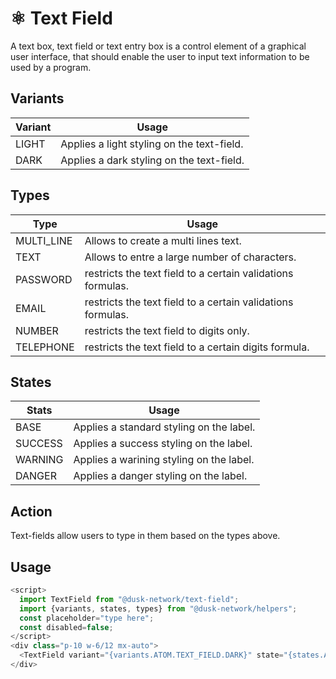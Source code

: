 
<Meta title="Docs/Components/Atoms/TextField" />

# ⚛️ Text Field

A text box, text field or text entry box is a control element of a graphical user interface, that should enable the user to input text information to be used by a program.

## Variants

| Variant | Usage                                      |
| ------- | ------------------------------------------ |
| LIGHT   | Applies a light styling on the text-field. |
| DARK    | Applies a dark styling on the text-field.  |

## Types

| Type       | Usage                                                       |
| ---------- | ----------------------------------------------------------- |
| MULTI_LINE | Allows to create a multi lines text.                        |
| TEXT       | Allows to entre a large number of characters.               |
| PASSWORD   | restricts the text field to a certain validations formulas. |
| EMAIL      | restricts the text field to a certain validations formulas. |
| NUMBER     | restricts the text field to digits only.                    |
| TELEPHONE  | restricts the text field to a certain digits formula.       |

## States

| Stats   | Usage                                    |
| ------- | ---------------------------------------- |
| BASE    | Applies a standard styling on the label. |
| SUCCESS | Applies a success styling on the label.  |
| WARNING | Applies a warining styling on the label. |
| DANGER  | Applies a danger styling on the label.   |

## Action

Text-fields allow users to type in them based on the types above.

## Usage

```js
<script>
  import TextField from "@dusk-network/text-field";
  import {variants, states, types} from "@dusk-network/helpers";
  const placeholder="type here";
  const disabled=false;
</script>
<div class="p-10 w-6/12 mx-auto">
  <TextField variant="{variants.ATOM.TEXT_FIELD.DARK}" state="{states.ATOM.TEXT_FIELD.SUCCESS}" type="{types.ATOM.TEXT_FIELD.TEXT}" {placeholder} {disabled} />
</div>
```
